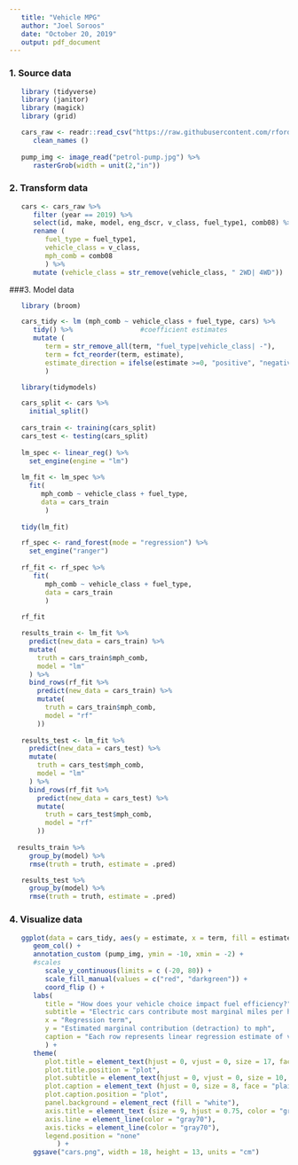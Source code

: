 ```yaml
---
   title: "Vehicle MPG"
   author: "Joel Soroos"
   date: "October 20, 2019"
   output: pdf_document
---
```



### 1. Source data
```r

   library (tidyverse)
   library (janitor) 
   library (magick)
   library (grid)

   cars_raw <- readr::read_csv("https://raw.githubusercontent.com/rfordatascience/tidytuesday/master/data/2019/2019-10-15/big_epa_cars.csv")%>%
      clean_names () 
   	
   pump_img <- image_read("petrol-pump.jpg") %>%
      rasterGrob(width = unit(2,"in"))
```


### 2.  Transform data
```r

   cars <- cars_raw %>%
      filter (year == 2019) %>%
      select(id, make, model, eng_dscr, v_class, fuel_type1, comb08) %>%
      rename (
         fuel_type = fuel_type1,
         vehicle_class = v_class,
         mph_comb = comb08
         ) %>%
      mutate (vehicle_class = str_remove(vehicle_class, " 2WD| 4WD")) 
```


###3.  Model data
```r

   library (broom)

   cars_tidy <- lm (mph_comb ~ vehicle_class + fuel_type, cars) %>%
      tidy() %>%                 #coefficient estimates
      mutate (
         term = str_remove_all(term, "fuel_type|vehicle_class| -"),                  #remove field names
         term = fct_reorder(term, estimate),
         estimate_direction = ifelse(estimate >=0, "positive", "negative")
         ) 
```


```r
   library(tidymodels)

   cars_split <- cars %>%
     initial_split()
   
   cars_train <- training(cars_split)
   cars_test <- testing(cars_split)
   
   lm_spec <- linear_reg() %>%
     set_engine(engine = "lm")
   
   lm_fit <- lm_spec %>%
     fit(
        mph_comb ~ vehicle_class + fuel_type,
        data = cars_train
         )
   
   tidy(lm_fit)
```


```r
   rf_spec <- rand_forest(mode = "regression") %>%
     set_engine("ranger")
   
   rf_fit <- rf_spec %>%
      fit(
         mph_comb ~ vehicle_class + fuel_type,
         data = cars_train
         )
   
   rf_fit
```

```r
   
   results_train <- lm_fit %>%
     predict(new_data = cars_train) %>%
     mutate(
       truth = cars_train$mph_comb,
       model = "lm"
     ) %>%
     bind_rows(rf_fit %>%
       predict(new_data = cars_train) %>%
       mutate(
         truth = cars_train$mph_comb,
         model = "rf"
       ))
   
   results_test <- lm_fit %>%
     predict(new_data = cars_test) %>%
     mutate(
       truth = cars_test$mph_comb,
       model = "lm"
     ) %>%
     bind_rows(rf_fit %>%
       predict(new_data = cars_test) %>%
       mutate(
         truth = cars_test$mph_comb,
         model = "rf"
       ))
   
  results_train %>%
     group_by(model) %>%
     rmse(truth = truth, estimate = .pred)

   results_test %>%
     group_by(model) %>%
     rmse(truth = truth, estimate = .pred)
```

### 4. Visualize data
```r

   ggplot(data = cars_tidy, aes(y = estimate, x = term, fill = estimate_direction)) +
      geom_col() +
      annotation_custom (pump_img, ymin = -10, xmin = -2) +
      #scales
         scale_y_continuous(limits = c (-20, 80)) +
         scale_fill_manual(values = c("red", "darkgreen")) +
         coord_flip () +
      labs(
         title = "How does your vehicle choice impact fuel efficiency?",
         subtitle = "Electric cars contribute most marginal miles per hour on average, vans and pickup trucks detract most.",
         x = "Regression term",
         y = "Estimated marginal contribution (detraction) to mph",
         caption = "Each row represents linear regression estimate of vehicle class & gasoline type indepedent variables vs. miles per gallon dependent variable.\nVisualization: Joel Soroos @soroosj  |  Data: U.S. EPA via R4DS Tidy Tuesday"
         ) +
      theme(
         plot.title = element_text(hjust = 0, vjust = 0, size = 17, face = "bold", margin = margin (0,0,3,0)),
         plot.title.position = "plot",
         plot.subtitle = element_text(hjust = 0, vjust = 0, size = 10, face = "bold", margin = margin (0,0,25,0)),
         plot.caption = element_text (hjust = 0, size = 8, face = "plain", margin = margin (20,0,0,0)),
         plot.caption.position = "plot",
         panel.background = element_rect (fill = "white"),
         axis.title = element_text (size = 9, hjust = 0.75, color = "gray20"),
         axis.line = element_line(color = "gray70"),
         axis.ticks = element_line(color = "gray70"),
         legend.position = "none"
            ) +
      ggsave("cars.png", width = 18, height = 13, units = "cm")
```